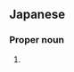 ==Japanese==
{{ja-kanjitab|己|喜|男}}

===Proper noun===
{{ja-pos|proper|みきお}}

# {{given name|male|lang=ja|sort=みきお}}